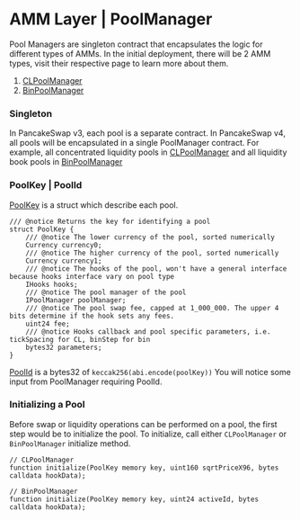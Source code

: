 # AMM Layer | PoolManager

Pool Managers are singleton contract that encapsulates the logic for different types of AMMs. In the initial deployment, there will be 2 AMM types, visit their respective page to learn more about them.

1. [CLPoolManager](/contracts/v4/overview/amm-layer/concentrated-liquidity)
2. [BinPoolManager](/contracts/v4/overview/amm-layer/liquidity-book)

### Singleton

In PancakeSwap v3, each pool is a separate contract. In PancakeSwap v4, all pools will be encapsulated in a single PoolManager contract. For example, all concentrated liquidity pools in [CLPoolManager](https://github.com/pancakeswap/pancake-v4-core/blob/main/src/pool-cl/CLPoolManager.sol) and all liquidity book pools in [BinPoolManager](https://github.com/pancakeswap/pancake-v4-core/blob/main/src/pool-bin/BinPoolManager.sol)


### PoolKey | PoolId

[PoolKey](https://github.com/pancakeswap/pancake-v4-core/blob/main/src/types/PoolKey.sol) is a struct which describe each pool.

```solidity
/// @notice Returns the key for identifying a pool
struct PoolKey {
    /// @notice The lower currency of the pool, sorted numerically
    Currency currency0;
    /// @notice The higher currency of the pool, sorted numerically
    Currency currency1;
    /// @notice The hooks of the pool, won't have a general interface because hooks interface vary on pool type
    IHooks hooks;
    /// @notice The pool manager of the pool
    IPoolManager poolManager;
    /// @notice The pool swap fee, capped at 1_000_000. The upper 4 bits determine if the hook sets any fees.
    uint24 fee;
    /// @notice Hooks callback and pool specific parameters, i.e. tickSpacing for CL, binStep for bin
    bytes32 parameters;
}
```


[PoolId](https://github.com/pancakeswap/pancake-v4-core/blob/main/src/types/PoolId.sol) is a bytes32 of `keccak256(abi.encode(poolKey))` You will notice some input from PoolManager requiring PoolId.


### Initializing a Pool

Before swap or liquidity operations can be performed on a pool, the first step would be to initialize the pool. To initialize, call either `CLPoolManager` or `BinPoolManager` initialize method.

```solidity
// CLPoolManager
function initialize(PoolKey memory key, uint160 sqrtPriceX96, bytes calldata hookData);

// BinPoolManager
function initialize(PoolKey memory key, uint24 activeId, bytes calldata hookData);
```
